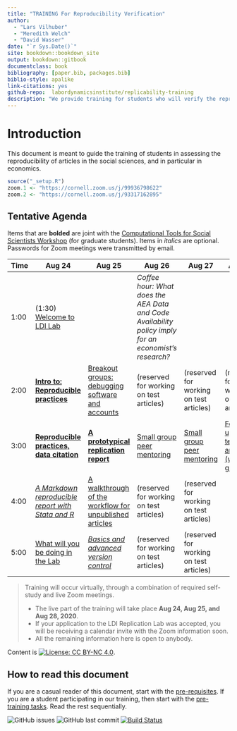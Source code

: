 ```yaml
--- 
title: "TRAINING For Reproducibility Verification"
author: 
  - "Lars Vilhuber"
  - "Meredith Welch"
  - "David Wasser"
date: "`r Sys.Date()`"
site: bookdown::bookdown_site
output: bookdown::gitbook
documentclass: book
bibliography: [paper.bib, packages.bib]
biblio-style: apalike
link-citations: yes
github-repo:  labordynamicsinstitute/replicability-training
description: "We provide training for students who will verify the reproducibility of economics articles."
---
```


# Introduction

This document is meant to guide the training of students in assessing the reproducibility of articles in the social sciences, and in particular in economics.

```r
source("_setup.R")
zoom.1 <- "https://cornell.zoom.us/j/99936798622"
zoom.2 <- "https://cornell.zoom.us/j/93317162895"
```





## Tentative Agenda

Items that are **bolded** are joint with the [Computational Tools for Social Scientists Workshop](https://labordynamicsinstitute.github.io/computing4economists/) (for graduate students). Items in *italics* are optional. Passwords for Zoom meetings were transmitted by email.

| Time |  Aug 24                                                         |  Aug 25                                                               | Aug 26                                      | Aug 27                                                 | Aug 28                     |
|------|-----------------------------------------------------------------|-----------------------------------------------------------------------|---------------------------------------------|--------------------------------------------------------|----------------------------|
| 1:00 | (1:30) [Welcome to LDI Lab](`r zoom.1`)                         |                                                                       | *Coffee hour: What does the AEA Data and Code Availability policy imply for an economist's research?*| |                          |
| 2:00 |  [**Intro to: Reproducible practices**](`r zoom.2`)             |  [Breakout groups: debugging software and accounts](`r zoom.1`)       |  (reserved for working on test articles)    | (reserved for working on test articles)                |  (reserved for working on test articles)  |
| 3:00 |  [**Reproducible practices, data citation**](`r zoom.2`)        |  [**A prototypical replication report**](`r zoom.2`)                  |  [Small group peer mentoring](`r zoom.1`)   | [Small group peer mentoring](`r zoom.1`)               | [Follow-up on test articles (whole group)](`r zoom.1`) |
| 4:00 |  [*A Markdown reproducible report with Stata and R*](`r zoom.2`)|  [A walkthrough of the workflow for unpublished articles](`r zoom.1`) |  (reserved for working on test articles)    | (reserved for working on test articles)                |                            |
| 5:00 |  [What will you be doing in the Lab](`r zoom.1`)                |  [*Basics and advanced version control*](`r zoom.2`)                  |  (reserved for working on test articles)    | (reserved for working on test articles)                |                            |



> Training will occur virtually, through a combination of required self-study and live Zoom meetings. 
>
> - The live part of the training will take place **Aug 24, Aug 25, and Aug 28, 2020**.
> - If your application to the LDI Replication Lab was accepted,  you will be receiving a calendar invite with the Zoom information soon. 
> - All the remaining information here is open to anybody. 

Content is [![License: CC BY-NC 4.0](https://licensebuttons.net/l/by-nc/4.0/80x15.png)](https://creativecommons.org/licenses/by-nc/4.0/).

## How to read this document

If you are a casual reader of this document, start with the [pre-requisites](#pre-requisites). If you are a student participating in our training, then start with the [pre-training tasks](#pre-training). Read the rest sequentially.



![GitHub issues](https://img.shields.io/github/issues-raw/labordynamicsinstitute/replicability-training.svg?style=flat) ![GitHub last commit](https://img.shields.io/github/last-commit/labordynamicsinstitute/replicability-training.svg?style=flat) [![Build Status](https://travis-ci.com/labordynamicsinstitute/replicability-training.svg?branch=master)](https://travis-ci.com/labordynamicsinstitute/replicability-training)
